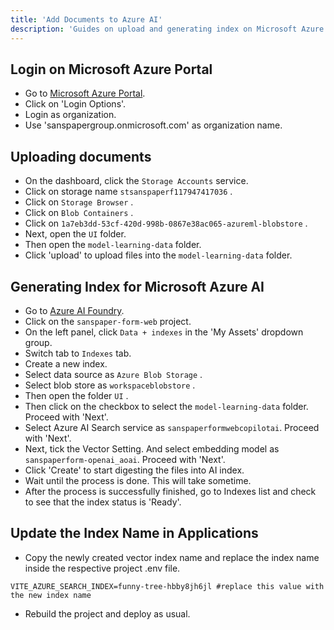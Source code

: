 ```yaml
---
title: 'Add Documents to Azure AI'
description: 'Guides on upload and generating index on Microsoft Azure AI to be used on Analyze Chat'
---
```


## Login on Microsoft Azure Portal
- Go to [Microsoft Azure Portal](https://portal.azure.com/).
- Click on 'Login Options'.
- Login as organization.
- Use 'sanspapergroup.onmicrosoft.com' as organization name.

## Uploading documents
- On the dashboard, click the `Storage Accounts` service.
- Click on storage name `stsanspaperf117947417036` .
- Click on `Storage Browser` .
- Click on `Blob Containers` .
- Click on `1a7eb3dd-53cf-420d-998b-0867e38ac065-azureml-blobstore` .
- Next, open the `UI` folder.
- Then open the `model-learning-data` folder.
- Click 'upload' to upload files into the `model-learning-data` folder.

## Generating Index for Microsoft Azure AI 
- Go to [Azure AI Foundry](https://ai.azure.com/).
- Click on the `sanspaper-form-web` project.
- On the left panel, click `Data + indexes` in the 'My Assets' dropdown group.
- Switch tab to `Indexes` tab.
- Create a new index.
- Select data source as `Azure Blob Storage` .
- Select blob store as `workspaceblobstore` .
- Then open the folder `UI` .
- Then click on the checkbox to select the `model-learning-data` folder. Proceed with 'Next'.
- Select Azure AI Search service as `sanspaperformwebcopilotai`. Proceed with 'Next'.
- Next, tick the Vector Setting. And select embedding model as `sanspaperform-openai_aoai`. Proceed with 'Next'.
- Click 'Create' to start digesting the files into AI index.
- Wait until the process is done. This will take sometime.
- After the process is successfully finished, go to Indexes list and check to see that the index status is 'Ready'.

## Update the Index Name in Applications
- Copy the newly created vector index name and replace the index name inside the respective project .env file.

```env
VITE_AZURE_SEARCH_INDEX=funny-tree-hbby8jh6jl #replace this value with the new index name
```

- Rebuild the project and deploy as usual.
